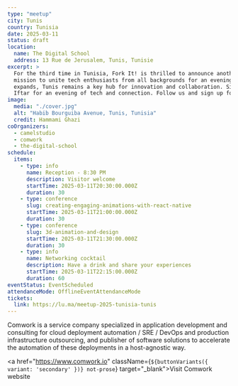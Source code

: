```yaml
---
type: "meetup"
city: Tunis
country: Tunisia
date: 2025-03-11
status: draft
location:
  name: The Digital School
  address: 13 Rue de Jerusalem, Tunis, Tunisie
excerpt: >
  For the third time in Tunisia, Fork It! is thrilled to announce another meetup, returning to the vibrant city of Tunis! This event continues our
  mission to unite tech enthusiasts from all backgrounds for an evening of insightful discussions, experience sharing, and networking. As our community
  expands, Tunis remains a key hub for innovation and collaboration. Since this edition takes place during Ramadan, Fork It! invites you to join us after
  Iftar for an evening of tech and connection. Follow us and sign up for the meetup to secure your spot in this enriching experience!
image:
  media: "./cover.jpg"
  alt: "Habib Bourguiba Avenue, Tunis, Tunisia"
  credit: Hammami Ghazi
coOrganizers:
  - camelstudio
  - comwork
  - the-digital-school
schedule:
  items:
    - type: info
      name: Reception - 8:30 PM
      description: Visitor welcome
      startTime: 2025-03-11T20:30:00.000Z
      duration: 30
    - type: conference
      slug: creating-engaging-animations-with-react-native
      startTime: 2025-03-11T21:00:00.000Z
      duration: 30
    - type: conference
      slug: 3d-animation-and-design
      startTime: 2025-03-11T21:30:00.000Z
      duration: 30
    - type: info
      name: Networking cocktail
      description: Have a drink and share your experiences
      startTime: 2025-03-11T22:15:00.000Z
      duration: 60
eventStatus: EventScheduled
attendanceMode: OfflineEventAttendanceMode
tickets:
  link: https://lu.ma/meetup-2025-tunisia-tunis
---
```



Comwork is a service company specialized in application
development and consulting for cloud deployment automation / SRE
/ DevOps and production infrastructure outsourcing, and
publisher of software solutions to accelerate the automation of
these deployments in a host-agnostic way.

<a  href="https://www.comwork.io" className={`${buttonVariants({ variant: 'secondary' })} not-prose`}  target="_blank">Visit Comwork website</a>
